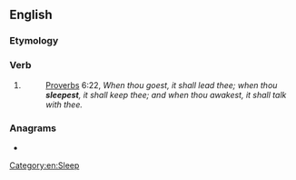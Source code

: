 ==English==

===Etymology===
{{suffix|sleep|est|lang=en}}

===Verb===
{{head|en|verb form}}

# {{en-archaic second-person singular of|sleep}}
#: {{RQ:Authorized Version}} [[Proverbs]] 6:22, ''When thou goest, it shall lead thee; when thou '''sleepest''', it shall keep thee; and when thou awakest, it shall talk with thee.''

===Anagrams===
* {{anagrams|en|a=eeelpsst|steeples}}

[[Category:en:Sleep]]